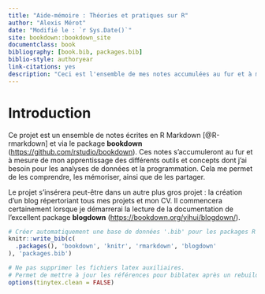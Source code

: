 ```yaml
--- 
title: "Aide-mémoire : Théories et pratiques sur R"
author: "Alexis Mérot"
date: "Modifié le : `r Sys.Date()`"
site: bookdown::bookdown_site
documentclass: book
bibliography: [book.bib, packages.bib]
biblio-style: authoryear
link-citations: yes
description: "Ceci est l'ensemble de mes notes accumulées au fur et à mesure de mon apprentissage de différents outils et concepts, qui sont nécessaires à mes besoins dans les analyses de données et la programmation. Cela me permet de les comprendre, les mémoriser, ainsi que de les partager."
---
```


# Introduction {-}

Ce projet est un ensemble de notes écrites en R Markdown [@R-rmarkdown] et via
le package **bookdown** (<https://github.com/rstudio/bookdown>). Ces notes
s'accumuleront au fur et à mesure de mon apprentissage des différents outils et
concepts dont j'ai besoin pour les analyses de données et la programmation. Cela
me permet de les comprendre, les mémoriser, ainsi que de les partager.

Le projet s'insérera peut-être dans un autre plus gros projet : la création d'un
blog répertoriant tous mes projets et mon CV. Il commencera certainement lorsque
je démarrerai la lecture de la documentation de l'excellent package **blogdown**
(<https://bookdown.org/yihui/blogdown/>).


```r
# Créer automatiquement une base de données '.bib' pour les packages R utilisés.
knitr::write_bib(c(
  .packages(), 'bookdown', 'knitr', 'rmarkdown', 'blogdown'
), 'packages.bib')

# Ne pas supprimer les fichiers latex auxiliaires.
# Permet de mettre à jour les références pour biblatex après un rebuild du livre.
options(tinytex.clean = FALSE)
```
